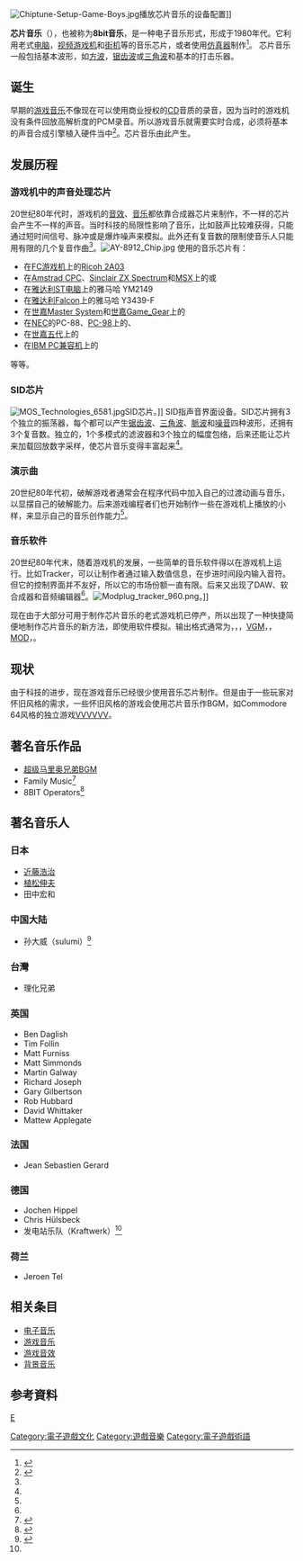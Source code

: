 {{noteTA|G1=IT}}
[[File:Chiptune-Setup-Game-Boys.jpg|thumb]]播放芯片音乐的设备配置]]
{{Listen|filename=Chiptune2.ogg|title=芯片音乐实例|description=一个芯片音乐片段。使用[[FC游戏机|FC游戏机]]音乐芯片的[[模拟器|模拟器]]制作。|format=[[Ogg|Ogg]]}}

'''芯片音乐'''（{{lang-en|Chiptune}}），也被称为'''8bit音乐'''，是一种电子音乐形式，形成于1980年代。它利用老式[[电子计算机|电脑]]，[[电子游戏|视频游戏机]]和[[街机|街机]]等的音乐芯片，或者使用[[仿真器|仿真器]]制作<ref>{{cite web|last=Friedman|first=Ian|title=Top 5 Chiptune Artists|url=http://djz.com/news/best-chiptune-8bit-music-artists/|publisher=DJZ.com|accessdate=March 13, 2012|deadurl=yes|archiveurl=https://web.archive.org/web/20130615085048/http://www.djz.com/news/best-chiptune-8bit-music-artists/|archivedate=June 15, 2013}}</ref>。  芯片音乐一般包括基本波形，如[[方波|方波]]，[[锯齿波|锯齿波]]或[[三角波|三角波]]和基本的打击乐器。

==诞生==
早期的[[游戏音乐|游戏音乐]]不像现在可以使用商业授权的[[CD|CD]]音质的录音，因为当时的游戏机没有条件回放高解析度的PCM录音。所以游戏音乐就需要实时合成，必须将基本的声音合成引擎植入硬件当中<ref name="renren">{{cite journal | url=http://zhan.renren.com/midilab?gid=3602888498032693305&checked=true | title=Chiptune／8bit音乐发展简史 | author=作者：Greg Scarth，编译：woshicoolbe | journal=Future Music | date=2010年7月 | access-date=2013-04-04 | archive-url=https://web.archive.org/web/20131229020536/http://zhan.renren.com/midilab?gid=3602888498032693305&checked=true | archive-date=2013-12-29 | dead-url=yes }}</ref>。芯片音乐由此产生。

==发展历程==
===游戏机中的声音处理芯片===
20世纪80年代时，游戏机的[[游戏音效|音效]]、[[游戏音乐|音乐]]都依靠合成器芯片来制作，不一样的芯片会产生不一样的声音。当时科技的局限性影响了音乐，比如鼓声比较难获得，只能通过短时间信号、脉冲或是爆炸噪声来模拟。此外还有复音数的限制使音乐人只能用有限的几个复音作曲<ref name="renren"></ref>。[[File:AY-8912_Chip.jpg|thumb]]
使用的音乐芯片有：
*在[[FC游戏机|FC游戏机]]上的[[Ricoh_2A03|Ricoh 2A03]]
*在[[Amstrad_CPC|Amstrad CPC]]、[[Sinclair_ZX_Spectrum|Sinclair ZX Spectrum]]和[[MSX|MSX]]上的{{tsl|en|AY-3-8910|AY-3-8910}}或{{tsl|en|AY-3-8912|AY-3-8912}}
*在[[雅达利ST电脑|雅达利ST电脑]]上的雅马哈 YM2149
*在[[雅达利|雅达利]][[Falcon|Falcon]]上的雅马哈 Y3439-F
*在[[世嘉Master_System|世嘉Master System]]和[[世嘉公司|世嘉]][[Game_Gear|Game_Gear]]上的{{tsl|en|SN76489|SN76489}}
*在[[日本電氣|NEC]]的PC-88、[[PC-98|PC-98]]上的{{tsl|en|YamahaYM2608|雅马哈 YM2608}}、{{tsl|ja|YM2203|雅马哈 YM2203}}
*在[[Mega_Drive|世嘉五代]]上的{{tsl|en|YamahaYM2612|雅马哈 YM2612}}
*在[[IBM_PC兼容机|IBM PC兼容机]]上的{{tsl|en|YamahaYM3812|雅马哈 YM3812}}
等等。

===SID芯片===
[[File:MOS_Technologies_6581.jpg|thumb]]SID芯片。]]
SID指声音界面设备。SID芯片拥有3个独立的振荡器，每个都可以产生[[锯齿波|锯齿波]]、[[三角波|三角波]]、[[脈波|脈波]]和[[噪音|噪音]]四种波形，还拥有3个复音数。独立的{{tsl|en|Ring modulation|铃音调制}}，1个多模式的滤波器和3个独立的幅度包络，后来还能让芯片来加载回放数字采样，使芯片音乐变得丰富起来<ref name="renren"></ref>。

===演示曲===
20世纪80年代初，破解游戏者通常会在程序代码中加入自己的过渡动画与音乐，以显摆自己的破解能力。后来游戏编程者们也开始制作一些在游戏机上播放的小样，来显示自己的音乐创作能力<ref name="renren"></ref>。

===音乐软件===
20世纪80年代末，随着游戏机的发展，一些简单的音乐软件得以在游戏机上运行。比如Tracker，可以让制作者通过输入数值信息，在步进时间段内输入音符。但它的控制界面并不友好，所以它的市场份额一直有限。后来又出现了DAW、软合成器和音频编辑器<ref name="renren"></ref>。[[File:Modplug_tracker_960.png|right]]。]]

现在由于大部分可用于制作芯片音乐的老式游戏机已停产，所以出现了一种快捷简便地制作芯片音乐的新方法，即使用软件模拟。输出格式通常为{{tsl|en|MOS Technology SID||SID}}，{{tsl|en|Atari SAP music format||SAP}}，{{tsl|en|General Instrument AY-3-8910||YM}}，[[VGM_(格式)|VGM]]，{{tsl|en|SNDH|SNDH}}，[[MOD_(檔案格式)|MOD]]，{{tsl|en|XM (file format)|XM (文件格式)|XM}}。

==现状==
由于科技的进步，现在游戏音乐已经很少使用音乐芯片制作。但是由于一些玩家对怀旧风格的需求，一些怀旧风格的游戏会使用芯片音乐作BGM，如Commodore 64风格的独立游戏[[VVVVVV|VVVVVV]]。

==著名音乐作品==
*[[超级马里奥兄弟|超级马里奥兄弟]][[BGM|BGM]]
*Family Music<ref name='pandian25'>{{cite web | url=http://news.17173.com/content/2012-11-27/20121127000556178_25.shtml | title=八比特的文化与情怀(四) 现代8Bit艺术盘点 | publisher=17173.com | date=2012-11-27 | accessdate=2013-12-28 | archive-date=2015-03-20 | archive-url=https://web.archive.org/web/20150320012406/http://news.17173.com/content/2012-11-27/20121127000556178_25.shtml | dead-url=no }}</ref>
*8BIT Operators<ref name='pandian24'>{{cite web | url=http://news.17173.com/content/2012-11-27/20121127000556178_24.shtml | title=八比特的文化与情怀(四) 现代8Bit艺术盘点 | publisher=17173.com | date=2012-11-27 | accessdate=2013-12-28 | archive-date=2013-12-12 | archive-url=https://web.archive.org/web/20131212075053/http://news.17173.com/content/2012-11-27/20121127000556178_24.shtml | dead-url=no }}</ref>
==著名音乐人==
===日本===
*[[近藤浩治|近藤浩治]]
*[[植松伸夫|植松伸夫]]
*田中宏和
===中国大陆===
*孙大威（sulumi）<ref name="wenhua">{{cite web | url=http://news.17173.com/content/2012-11-27/20121127000556178_24.shtml | title=八比特的文化与情怀(四) 现代8Bit艺术盘点 | publisher=17173.com | date=2012-11-27 | accessdate=2013-12-07 | archive-date=2013-12-12 | archive-url=https://web.archive.org/web/20131212075053/http://news.17173.com/content/2012-11-27/20121127000556178_24.shtml | dead-url=no }}</ref>
===台灣===
*理化兄弟
===英国===
*Ben Daglish
*Tim Follin
*Matt Furniss
*Matt Simmonds
*Martin Galway
*Richard Joseph
*Gary Gilbertson
*Rob Hubbard
*David Whittaker
*Mattew Applegate
===法国===
*Jean Sebastien Gerard
===德国===
*Jochen Hippel
*Chris Hülsbeck
*发电站乐队（Kraftwerk）<ref name='pandian24'></ref>
===荷兰===
*Jeroen Tel

==相关条目==
*[[电子音乐|电子音乐]]
*[[游戏音乐|游戏音乐]]
*[[游戏音效|游戏音效]]
*[[背景音乐|背景音乐]]

==参考資料==
{{Reflist|2}}

{{電子音樂類型|state=expanded}}
[[分类:電子音樂類型|E]]
[[Category:電子遊戲文化|Category:電子遊戲文化]]
[[Category:遊戲音樂|Category:遊戲音樂]]
[[Category:電子遊戲術語|Category:電子遊戲術語]]